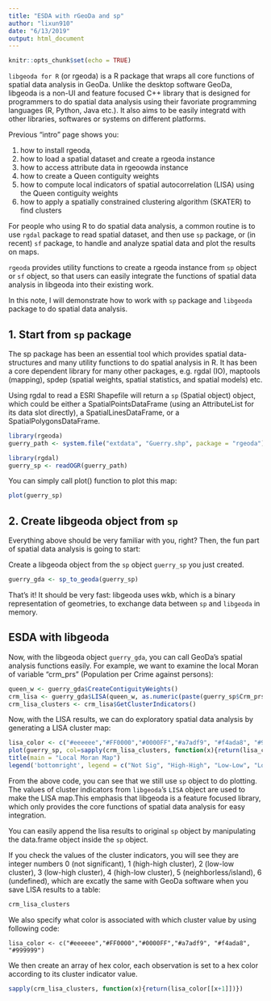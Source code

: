 ```yaml
---
title: "ESDA with rGeoDa and sp"
author: "lixun910"
date: "6/13/2019"
output: html_document
---
```


```r
knitr::opts_chunk$set(echo = TRUE)
```

`libgeoda for R` (or rgeoda) is a R package that wraps all core functions of spatial data analysis in GeoDa. Unlike the desktop software GeoDa, libgeoda is a non-UI and feature focused C++ library that is designed for programmers to do spatial data analysis using their favoriate programming languages (R, Python, Java etc.). It also aims to be easily integratd with other libraries, softwares or systems on different platforms. 

Previous "intro" page shows you: 

1. how to install rgeoda, 
2. how to load a spatial dataset and create a rgeoda instance
3. how to access attribute data in rgeoowda instance
4. how to create a Queen contiguity weights
5. how to compute local indicators of spatial autocorrelation (LISA) using the Queen contiguity weights
6. how to apply a spatially constrained clustering algorithm (SKATER) to find clusters

For people who using R to do spatial data analysis, a common routine is to use `rgdal` package to read spatial dataset, and then use `sp` package, or (in recent) `sf` package, to handle and analyze spatial data and plot the results on maps.

`rgeoda` provides utility functions to create a rgeoda instance from `sp` object or `sf` object, so that users can easily integrate the functions of spatial data analysis in libgeoda into their existing work.

In this note, I will demonstrate how to work with `sp` package and `libgeoda` package to do spatial data analysis.

## 1. Start from `sp` package

The sp package has been an essential tool which provides spatial data-structures and many utility functions to do spatial analysis in R. It has been a core dependent library for many other packages, e.g. rgdal (IO), maptools (mapping), spdep (spatial weights, spatial statistics, and spatial models) etc. 

Using rgdal to read a ESRI Shapefile will return a `sp` (Spatial object) object, which could be either a SpatialPointsDataFrame (using an AttributeList for its data slot directly), a SpatialLinesDataFrame, or a SpatialPolygonsDataFrame.

```r
library(rgeoda)
guerry_path <- system.file("extdata", "Guerry.shp", package = "rgeoda")
```

```r
library(rgdal)
guerry_sp <- readOGR(guerry_path)
```

You can simply call plot() function to plot this map:

```r
plot(guerry_sp)
```

## 2. Create libgeoda object from `sp`

Everything above should be very familiar with you, right? Then, the fun part of spatial data analysis is going to start:

Create a libgeoda object from the `sp` object `guerry_sp` you just created.
```r
guerry_gda <- sp_to_geoda(guerry_sp)
```

That's it! It should be very fast: libgeoda uses wkb, which is a binary representation of geometries, to exchange data between `sp` and `libgeoda` in memory. 

## ESDA with libgeoda

Now, with the libgeoda object `guerry_gda`, you can call GeoDa's spatial analysis functions easily. For example, we want to examine the local Moran of variable "crm_prs" (Population per Crime against persons):

```r
queen_w <- guerry_gda$CreateContiguityWeights()
crm_lisa <- guerry_gda$LISA(queen_w, as.numeric(paste(guerry_sp$Crm_prs)))
crm_lisa_clusters <- crm_lisa$GetClusterIndicators()
```

Now, with the LISA results, we can do exploratory spatial data analysis by generating a LISA cluster map:

```r
lisa_color <- c("#eeeeee","#FF0000","#0000FF","#a7adf9", "#f4ada8", "#999999")
plot(guerry_sp, col=sapply(crm_lisa_clusters, function(x){return(lisa_color[[x+1]])}), border = "#333333", lwd=0.2)
title(main = "Local Moran Map")
legend('bottomright', legend = c("Not Sig", "High-High", "Low-Low", "Low-High","High-Low"), fill = lisa_color, border = "#eeeeee")
```
From the above code, you can see that we still use `sp` object to do plotting. The values of cluster indicators from `libgeoda`'s `LISA` object are used to make the LISA map.This emphasis that libgeoda is a feature focused library, which only provides the core functions of spatial data analysis for easy integration.

You can easily append the lisa results to original `sp` object by manipulating the data.frame object inside the `sp` object.

If you check the values of the cluster indicators, you will see they are integer numbers 0 (not significant), 1 (high-high cluster), 2 (low-low cluster), 3 (low-high cluster), 4 (high-low cluster), 5 (neighborless/island), 6 (undefined), which are excatly the same with GeoDa software when you save LISA results to a table:

```r
crm_lisa_clusters
```

We also specify what color is associated with which cluster value by using following code:
```
lisa_color <- c("#eeeeee","#FF0000","#0000FF","#a7adf9", "#f4ada8", "#999999")
```
We then create an array of hex color, each observation is set to a hex color according to its cluster indicator value.
```r
sapply(crm_lisa_clusters, function(x){return(lisa_color[[x+1]])})
```

